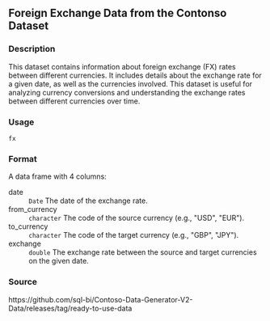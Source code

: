 ## Foreign Exchange Data from the Contonso Dataset {.unnumbered}


### Description

This dataset contains information about foreign exchange (FX) rates between different currencies. It includes details about the
exchange rate for a given date, as well as the currencies involved. This dataset is useful for analyzing currency conversions
and understanding the exchange rates between different currencies over time.



### Usage

<pre><code class='language-R'>fx
</code></pre>


### Format

A data frame with 4 columns:


<dl>
<dt>date</dt><dd><code>Date</code> The date of the exchange rate.
</dd>
<dt>from_currency</dt><dd><code>character</code> The code of the source currency (e.g., &quot;USD&quot;, &quot;EUR&quot;).
</dd>
<dt>to_currency</dt><dd><code>character</code> The code of the target currency (e.g., &quot;GBP&quot;, &quot;JPY&quot;).
</dd>
<dt>exchange</dt><dd><code>double</code> The exchange rate between the source and target currencies on the given date.
</dd>
</dl>



### Source

https://github.com/sql-bi/Contoso-Data-Generator-V2-Data/releases/tag/ready-to-use-data


